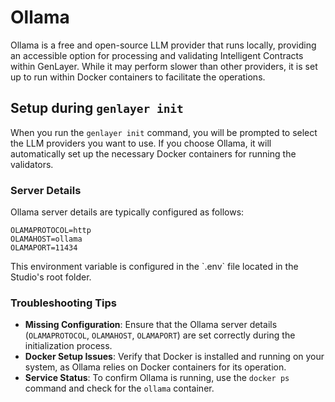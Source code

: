
# Ollama

Ollama is a free and open-source LLM provider that runs locally, providing an accessible option for processing and validating Intelligent Contracts within GenLayer. While it may perform slower than other providers, it is set up to run within Docker containers to facilitate the operations.

## Setup during `genlayer init` 

When you run the `genlayer init` command, you will be prompted to select the LLM providers you want to use. If you choose Ollama, it will automatically set up the necessary Docker containers for running the validators.

### Server Details

Ollama server details are typically configured as follows:

```shell
OLAMAPROTOCOL=http
OLAMAHOST=ollama
OLAMAPORT=11434
```

<Callout type="info">
    This environment variable is configured in the `.env` file located in the Studio's root folder. 
</Callout>

### Troubleshooting Tips

- **Missing Configuration**: Ensure that the Ollama server details (`OLAMAPROTOCOL`, `OLAMAHOST`, `OLAMAPORT`) are set correctly during the initialization process.
- **Docker Setup Issues**: Verify that Docker is installed and running on your system, as Ollama relies on Docker containers for its operation.
- **Service Status**: To confirm Ollama is running, use the `docker ps` command and check for the `ollama` container.